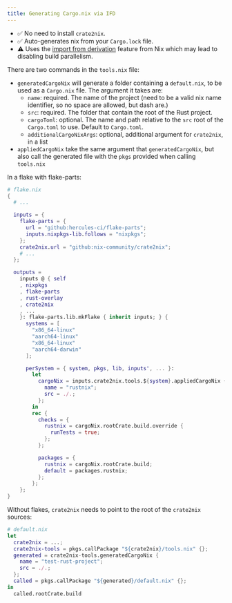 ```yaml
---
title: Generating Cargo.nix via IFD
---
```


* ✅ No need to install `crate2nix`.
* ✅ Auto-generates nix from your `Cargo.lock` file.
* ⚠️ Uses the [import from derivation](https://nixos.org/manual/nix/stable/language/import-from-derivation)
  feature from Nix which may lead to disabling build parallelism.

There are two commands in the `tools.nix` file:

* `generatedCargoNix` will generate a folder containing a `default.nix`, to be used
  as a `Cargo.nix` file. The argument it takes are:
  * `name`: required. The name of the project (need to be a valid nix name
    identifier, so no space are allowed, but dash are.)
  * `src`: required. The folder that contain the root of the Rust project.
  * `cargoToml`: optional. The name and path relative to the `src` root of the
    `Cargo.toml` to use. Default to `Cargo.toml`.
  * `additionalCargoNixArgs`: optional, additional argument for `crate2nix`, in a list
* `appliedCargoNix` take the same argument that `generatedCargoNix`, but also call the
  generated file with the `pkgs` provided when calling `tools.nix`

In a flake with flake-parts:

```nix "tools.${system}.appliedCargoNix" "crate2nix"
# flake.nix
{
  # ...

  inputs = {
    flake-parts = {
      url = "github:hercules-ci/flake-parts";
      inputs.nixpkgs-lib.follows = "nixpkgs";
    };
    crate2nix.url = "github:nix-community/crate2nix";
    # ...
  };

  outputs =
    inputs @ { self
    , nixpkgs
    , flake-parts
    , rust-overlay
    , crate2nix
    , ...
    }: flake-parts.lib.mkFlake { inherit inputs; } {
      systems = [
        "x86_64-linux"
        "aarch64-linux"
        "x86_64-linux"
        "aarch64-darwin"
      ];

      perSystem = { system, pkgs, lib, inputs', ... }:
        let
          cargoNix = inputs.crate2nix.tools.${system}.appliedCargoNix {
            name = "rustnix";
            src = ./.;
          };
        in
        rec {
          checks = {
            rustnix = cargoNix.rootCrate.build.override {
              runTests = true;
            };
          };

          packages = {
            rustnix = cargoNix.rootCrate.build;
            default = packages.rustnix;
          };
        };
    };
}
```

Without flakes, `crate2nix` needs to point to the root of the `crate2nix` sources:

```nix
# default.nix
let
  crate2nix = ...;
  crate2nix-tools = pkgs.callPackage "${crate2nix}/tools.nix" {};
  generated = crate2nix-tools.generatedCargoNix {
    name = "test-rust-project";
    src = ./.;
  };
  called = pkgs.callPackage "${generated}/default.nix" {};
in
  called.rootCrate.build
```

<LinkCard
    title="Learn" icon="rocket" 
    description="How it works."
    href="/crate2nix/70_design/50_tools_nix/"/>
